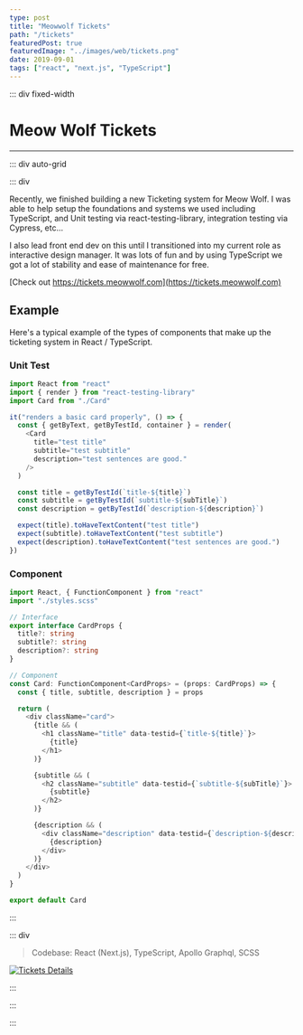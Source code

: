 ```yaml
---
type: post
title: "Meowwolf Tickets"
path: "/tickets"
featuredPost: true
featuredImage: "../images/web/tickets.png"
date: 2019-09-01
tags: ["react", "next.js", "TypeScript"]
---
```



::: div fixed-width

# Meow Wolf Tickets

---

::: div auto-grid

::: div

Recently, we finished building a new Ticketing system for Meow Wolf. I was able to help setup the foundations and systems we used including TypeScript, and Unit testing via react-testing-library, integration testing via Cypress, etc...

I also lead front end dev on this until I transitioned into my current role as interactive design manager. It was lots of fun and by using TypeScript we got a lot of stability and ease of maintenance for free.

[Check out https://tickets.meowwolf.com](https://tickets.meowwolf.com)

## Example

Here's a typical example of the types of components that make up the ticketing system in React / TypeScript.

### Unit Test

```typescript
import React from "react"
import { render } from "react-testing-library"
import Card from "./Card"

it("renders a basic card properly", () => {
  const { getByText, getByTestId, container } = render(
    <Card
      title="test title"
      subtitle="test subtitle"
      description="test sentences are good."
    />
  )

  const title = getByTestId(`title-${title}`)
  const subtitle = getByTestId(`subtitle-${subTitle}`)
  const description = getByTestId(`description-${description}`)

  expect(title).toHaveTextContent("test title")
  expect(subtitle).toHaveTextContent("test subtitle")
  expect(description).toHaveTextContent("test sentences are good.")
})
```

### Component

```typescript
import React, { FunctionComponent } from "react"
import "./styles.scss"

// Interface
export interface CardProps {
  title?: string
  subtitle?: string
  description?: string
}

// Component
const Card: FunctionComponent<CardProps> = (props: CardProps) => {
  const { title, subtitle, description } = props

  return (
    <div className="card">
      {title && (
        <h1 className="title" data-testid={`title-${title}`}>
          {title}
        </h1>
      )}

      {subtitle && (
        <h2 className="subtitle" data-testid={`subtitle-${subTitle}`}>
          {subtitle}
        </h2>
      )}

      {description && (
        <div className="description" data-testid={`description-${description}`}>
          {description}
        </div>
      )}
    </div>
  )
}

export default Card
```

:::

::: div

> Codebase: React (Next.js), TypeScript, Apollo Graphql, SCSS

[![Tickets Details](../images/web/tickets-detail.png)](https://tickets.meowwolf.com)

:::

:::

:::